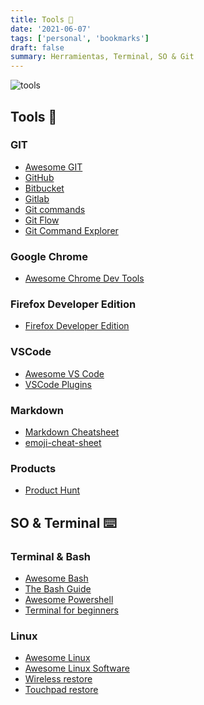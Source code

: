 ```yaml
---
title: Tools 🔖
date: '2021-06-07'
tags: ['personal', 'bookmarks']
draft: false
summary: Herramientas, Terminal, SO & Git
---
```


<div className="flex justify-center">
  <Image alt="tools" src="/static/blog/bookmarks/tools.jpg" width={768} height={476} />
</div>

<section id="tools">

## Tools 🔧

### GIT

- [Awesome GIT](https://github.com/dictcp/awesome-git)
- [GitHub](https://github.com/)
- [Bitbucket](https://bitbucket.org/)
- [Gitlab](https://about.gitlab.com/)
- [Git commands](https://github.com/susannalles/MinimalEditions/wiki/Lista-Comandos-Git)
- [Git Flow](https://danielkummer.github.io/git-flow-cheatsheet/)
- [Git Command Explorer](https://gitexplorer.com/)

### Google Chrome

- [Awesome Chrome Dev Tools](https://github.com/ChromeDevTools/awesome-chrome-devtools)

### Firefox Developer Edition

- [Firefox Developer Edition](https://www.mozilla.org/en-US/firefox/developer/)

### VSCode

- [Awesome VS Code](https://github.com/viatsko/awesome-vscode)
- [VSCode Plugins](/blog/vscode/plugins)

### Markdown

- [Markdown Cheatsheet](https://github.com/adam-p/markdown-here/wiki/Markdown-Cheatsheet)
- [emoji-cheat-sheet](https://github.com/ikatyang/emoji-cheat-sheet)

### Products

- [Product Hunt](https://www.producthunt.com/)

</section>
<section id="so">

## SO & Terminal ⌨️

### Terminal & Bash

- [Awesome Bash](https://github.com/awesome-lists/awesome-bash)
- [The Bash Guide](https://guide.bash.academy/)
- [Awesome Powershell](https://github.com/janikvonrotz/awesome-powershell)
- [Terminal for beginners](https://medium.com/@grace.m.nolan/terminal-for-beginners-e492ba10902a)

### Linux

- [Awesome Linux](https://github.com/aleksandar-todorovic/awesome-linux)
- [Awesome Linux Software](https://github.com/luong-komorebi/Awesome-Linux-Software)
- [Wireless restore](https://askubuntu.com/questions/1182722/intel-wireless-ac-9462-not-working-w-18-04-lts)
- [Touchpad restore](https://askubuntu.com/questions/528293/is-there-a-way-to-restart-the-touchpad-driver)

</section>
